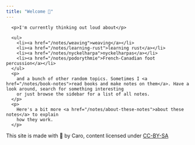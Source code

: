```yaml
---
title: "Welcome 👋"
---
```


      <p>I'm currently thinking out loud about</p>

      <ul>
        <li><a href="/notes/weaving">weaving</a></li>
        <li><a href="/notes/learning-rust">learning rust</a></li>
        <li><a href="/notes/nyckelharpa">nyckelharpas</a></li>
        <li><a href="/notes/podorythmie">French-Canadian foot percussion</a></li>
      </ul>
      <p>
        and a bunch of other random topics. Sometimes I <a href="/notes/book-notes">read books and make notes on them</a>. Have a look around, search for something interesting
        or just browse the sidebar for a list of all notes.
      </p>
      <p>
        Here's a bit more <a href="/notes/about-these-notes">about these notes</a> to explain
        how they work.
      </p>

This site is made with 💚 by Caro, content licensed under [CC-BY-SA](http://creativecommons.org/licenses/by-sa/2.0/)
